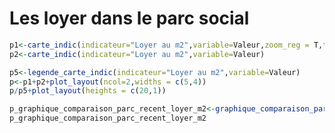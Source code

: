 # Les loyer dans le parc social {#loyer_m2}

```r
p1<-carte_indic(indicateur="Loyer au m2",variable=Valeur,zoom_reg = T,titre="Loyer moyen au m2 dans le parc social au 1er janvier 2018")
p2<-carte_indic(indicateur="Loyer au m2",variable=Valeur)

p5<-legende_carte_indic(indicateur="Loyer au m2",variable=Valeur)
p<-p1+p2+plot_layout(ncol=2,widths = c(5,4))
p/p5+plot_layout(heights = c(20,1))
```


```r
p_graphique_comparaison_parc_recent_loyer_m2<-graphique_comparaison_parc_recent(indicateur="Loyer au m2",variable=Valeur,titre="Loyer moyen dans le parc et le parc récent",caption=caption)
p_graphique_comparaison_parc_recent_loyer_m2
```
